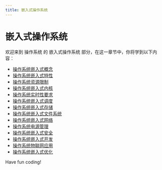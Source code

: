 ```yaml
---
title: 嵌入式操作系统
---
```


# 嵌入式操作系统

欢迎来到 操作系统 的 嵌入式操作系统 部分，在这一章节中，你将学到以下内容：

- [操作系统嵌入式概念](./0-operating-system-embedded-concepts.mdx)
- [操作系统嵌入式特性](./1-operating-system-embedded-features.mdx)
- [操作系统资源限制](./2-operating-system-resource-limit.mdx)
- [操作系统嵌入式内核](./3-operating-system-embedded-kernel.mdx)
- [操作系统实时性要求](./4-operating-system-real-time-requirements.mdx)
- [操作系统嵌入式调度](./5-operating-system-embedded-scheduling.mdx)
- [操作系统嵌入式存储](./6-operating-system-embedded-storage.mdx)
- [操作系统嵌入式文件系统](./7-operating-system-embedded-file-system.mdx)
- [操作系统嵌入式网络](./8-operating-system-embedded-network.mdx)
- [操作系统电源管理](./9-operating-system-power-management.mdx)
- [操作系统嵌入式安全](./10-operating-system-embedded-security.mdx)
- [操作系统嵌入式开发](./11-operating-system-embedded-development.mdx)
- [操作系统物联网应用](./12-operating-system-iot-applications.mdx)
- [操作系统嵌入式优化](./13-operating-system-embedded-optimization.mdx)

Have fun coding!